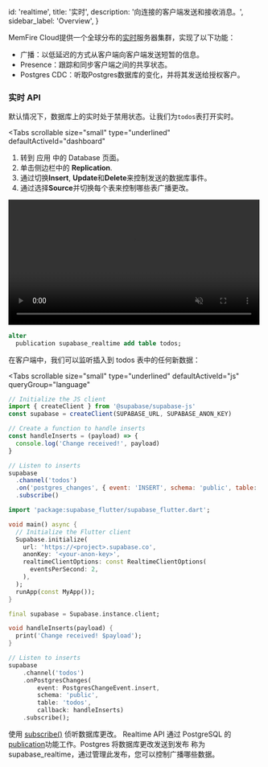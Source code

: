 
  id: 'realtime',
  title: '实时',
  description: '向连接的客户端发送和接收消息。',
  sidebar_label: 'Overview',
}

MemFire Cloud提供一个全球分布的[实时](https://github.com/supabase/realtime)服务器集群，实现了以下功能：

- 广播：以低延迟的方式从客户端向客户端发送短暂的信息。
- Presence：跟踪和同步客户端之间的共享状态。
- Postgres CDC：听取Postgres数据库的变化，并将其发送给授权客户。


### 实时 API

默认情况下，数据库上的实时处于禁用状态。让我们为`todos`表打开实时。

 <Tabs
   scrollable
   size="small"
   type="underlined"
   defaultActiveId="dashboard"
 >
 <TabPanel id="dashboard" label="Dashboard">

1.  转到 应用 中的 Database 页面。
2.  单击侧边栏中的 **Replication**.
3. 通过切换**Insert**, **Update**和**Delete**来控制发送的数据库事件。 
4.  通过选择**Source**并切换每个表来控制哪些表广播更改。

<video width="99%" muted playsInline controls={true}>
  <source
    src="https://xguihxuzqibwxjnimxev.supabase.co/storage/v1/object/public/videos/docs/api/api-realtime.mp4"
    type="video/mp4"
  />
</video>

 </TabPanel>
 <TabPanel id="sql" label="SQL">

```sql
alter
  publication supabase_realtime add table todos;
```

 </TabPanel>
 </Tabs>

在客户端中，我们可以监听插入到 todos 表中的任何新数据：

<Tabs
  scrollable
  size="small"
  type="underlined"
  defaultActiveId="js"
  queryGroup="language"
>
<TabPanel id="js" label="JavaScript">

```js
// Initialize the JS client
import { createClient } from '@supabase/supabase-js'
const supabase = createClient(SUPABASE_URL, SUPABASE_ANON_KEY)

// Create a function to handle inserts
const handleInserts = (payload) => {
  console.log('Change received!', payload)
}

// Listen to inserts
supabase
  .channel('todos')
  .on('postgres_changes', { event: 'INSERT', schema: 'public', table: 'todos' }, handleInserts)
  .subscribe()
```

</TabPanel>
<TabPanel id="dart" label="Dart">

```dart
import 'package:supabase_flutter/supabase_flutter.dart';

void main() async {
  // Initialize the Flutter client
  Supabase.initialize(
    url: 'https://<project>.supabase.co',
    anonKey: '<your-anon-key>',
    realtimeClientOptions: const RealtimeClientOptions(
      eventsPerSecond: 2,
    ),
  );
  runApp(const MyApp());
}

final supabase = Supabase.instance.client;

void handleInserts(payload) {
  print('Change received! $payload');
}

// Listen to inserts
supabase
    .channel('todos')
    .onPostgresChanges(
        event: PostgresChangeEvent.insert,
        schema: 'public',
        table: 'todos',
        callback: handleInserts)
    .subscribe();
```

</TabPanel>
</Tabs>

使用 [subscribe()](/docs/reference/javascript/subscribe) 侦听数据库更改。
Realtime API 通过 PostgreSQL 的[publication](/docs/guides/database/replication#publications)功能工作。Postgres 将数据库更改发送到发布
称为supabase_realtime，通过管理此发布，您可以控制广播哪些数据。






